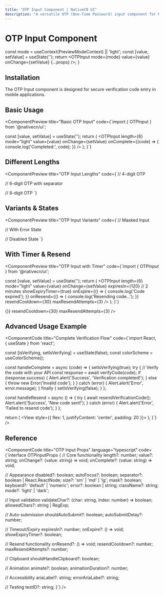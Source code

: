 ```yaml
---
title: "OTP Input Component | NativeCN UI"
description: "A versatile OTP (One-Time Password) input component for React Native apps with customizable length, validation, and auto-submission features."
---
```


# OTP Input Component


  const mode = useContext(PreviewModeContext) || 'light';
  const [value, setValue] = useState('');
  return <OTPInput 
    mode={mode} 
    value={value} 
    onChange={setValue} 
    {...props} 
  />;
}

## Installation

The OTP Input component is designed for secure verification code entry in mobile applications.

<ComponentCode 
  language="bash"
  code="npx @nativecn/cli add input-otp"
  title="Installation Command"
/>

## Basic Usage

<ComponentPreview
  title="Basic OTP Input"
  code={`import { OTPInput } from '@nativecn/ui';

  const [value, setValue] = useState('');
  return (
    <OTPInput
      length={6}
      mode="light"
      value={value}
      onChange={setValue}
      onComplete={(code) => {
        console.log('Completed:', code);
      }}
    />
  );
}`}
>
  <div style={{ width: '100%', maxWidth: '400px', margin: '0 auto' }}>
    <OTPWithMode length={6} />
  </div>
</ComponentPreview>

## Different Lengths

<ComponentPreview
  title="OTP Input Lengths"
  code={`// 4-digit OTP
<OTPInput
  length={4}
  mode="light"
  keyboard="numeric"
  value={value4}
  onChange={setValue4}
/>

// 6-digit OTP with separator
<OTPInput
  length={6}
  mode="light"
  separator={true}
  keyboard="numeric"
  value={value6}
  onChange={setValue6}
/>

// 8-digit OTP
<OTPInput
  length={8}
  mode="light"
  keyboard="numeric"
  value={value8}
  onChange={setValue8}
/>`}
>
  <div style={{ display: 'flex', flexDirection: 'column', gap: '24px', width: '100%', maxWidth: '400px', margin: '0 auto' }}>
    <OTPWithMode length={4} />
    <OTPWithMode length={6} separator={true} />
    <OTPWithMode length={8} />
  </div>
</ComponentPreview>

## Variants & States

<ComponentPreview
  title="OTP Input Variants"
  code={`// Masked Input
<OTPInput
  length={6}
  mode="light"
  mask={true}
  keyboard="numeric"
  value={maskedValue}
  onChange={setMaskedValue}
/>

// With Error State
<OTPInput
  length={6}
  mode="light"
  error="Invalid verification code"
  keyboard="numeric"
  value={errorValue}
  onChange={setErrorValue}
/>

// Disabled State
<OTPInput
  length={6}
  mode="light"
  disabled={true}
  keyboard="numeric"
  value={disabledValue}
  onChange={setDisabledValue}
/>`}
>
  <div style={{ display: 'flex', flexDirection: 'column', gap: '24px', width: '100%', maxWidth: '400px', margin: '0 auto' }}>
    <OTPWithMode length={6} mask={true} />
    <OTPWithMode length={6} error="Invalid verification code" />
    <OTPWithMode length={6} disabled={true} />
  </div>
</ComponentPreview>

## With Timer & Resend

<ComponentPreview
  title="OTP Input with Timer"
  code={`import { OTPInput } from '@nativecn/ui';

  const [value, setValue] = useState('');
  return (
    <OTPInput
      length={6}
      mode="light"
      value={value}
      onChange={setValue}
      expiresIn={120} // 2 minutes
      showExpiryTimer={true}
      onExpire={() => {
        console.log('Code expired');
      }}
      onResend={() => {
        console.log('Resending code...');
      }}
      resendCooldown={30}
      maxResendAttempts={3}
    />
  );
}`}
>
  <div style={{ width: '100%', maxWidth: '400px', margin: '0 auto' }}>
    <OTPWithMode 
      length={6}
      expiresIn={120}
      showExpiryTimer={true}
      onResend={() => {}}
      resendCooldown={30}
      maxResendAttempts={3}
    />
  </div>
</ComponentPreview>

## Advanced Usage Example

<ComponentCode
  title="Complete Verification Flow"
  code={`import React, { useState } from 'react';

  const [isVerifying, setIsVerifying] = useState(false);
  const colorScheme = useColorScheme();

  const handleComplete = async (code) => {
    setIsVerifying(true);
    try {
      // Verify the code with your API
      const response = await verifyCode(code);
      if (response.success) {
        Alert.alert('Success', 'Verification completed!');
      } else {
        throw new Error('Invalid code');
      }
    } catch (error) {
      Alert.alert('Error', error.message);
    } finally {
      setIsVerifying(false);
    }
  };

  const handleResend = async () => {
    try {
      await resendVerificationCode();
      Alert.alert('Success', 'New code sent!');
    } catch (error) {
      Alert.alert('Error', 'Failed to resend code');
    }
  };

  return (
    <View style={{ flex: 1, justifyContent: 'center', padding: 20 }}>
      <OTPInput
        length={6}
        mode={colorScheme}
        disabled={isVerifying}
        onComplete={handleComplete}
        onResend={handleResend}
        expiresIn={300}
        showExpiryTimer={true}
        resendCooldown={60}
        maxResendAttempts={3}
        keyboard="numeric"
        autoFocus={true}
        shouldAutoSubmit={true}
        shouldHandleClipboard={true}
      />
    </View>
  );
}`}
/>

## Reference

<ComponentCode
  title="OTP Input Props"
  language="typescript"
  code={`interface OTPInputProps {
  // Core functionality
  length?: number;
  value?: string;
  onChange?: (value: string) => void;
  onComplete?: (value: string) => void;

  // Appearance
  disabled?: boolean;
  autoFocus?: boolean;
  separator?: boolean | React.ReactNode;
  size?: 'sm' | 'md' | 'lg';
  mask?: boolean;
  keyboard?: 'default' | 'numeric';
  error?: boolean | string;
  className?: string;
  mode?: 'light' | 'dark';

  // Input validation
  validateChar?: (char: string, index: number) => boolean;
  allowedChars?: string | RegExp;

  // Auto-submission
  shouldAutoSubmit?: boolean;
  autoSubmitDelay?: number;

  // Timeout/Expiry
  expiresIn?: number;
  onExpire?: () => void;
  showExpiryTimer?: boolean;

  // Resend functionality
  onResend?: () => void;
  resendCooldown?: number;
  maxResendAttempts?: number;

  // Clipboard
  shouldHandleClipboard?: boolean;

  // Animation
  animate?: boolean;
  animationDuration?: number;

  // Accessibility
  ariaLabel?: string;
  errorAriaLabel?: string;

  // Testing
  testID?: string;
}`}
/>
